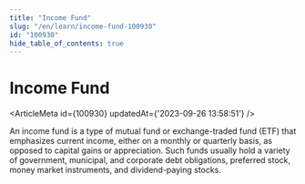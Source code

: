 ```yaml
---
title: "Income Fund"
slug: "/en/learn/income-fund-100930"
id: "100930"
hide_table_of_contents: true
---
```



# Income Fund

<ArticleMeta id={100930} updatedAt={'2023-09-26 13:58:51'} />
<div className='border-solid border-b border-t-0 my-4 border-[var(--ifm-color-gray-300)]' />

An income fund is a type of mutual fund or exchange-traded fund (ETF) that emphasizes current income, either on a monthly or quarterly basis, as opposed to capital gains or appreciation. Such funds usually hold a variety of government, municipal, and corporate debt obligations, preferred stock, money market instruments, and dividend-paying stocks.
